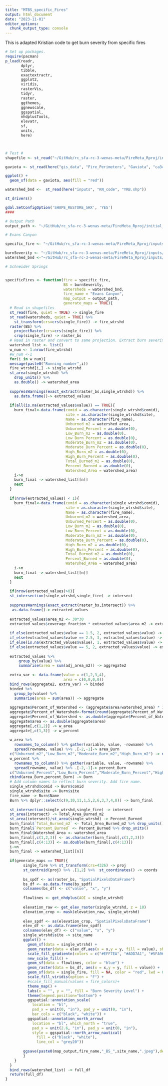 ```yaml
---
title: "MTBS_specific_Fires"
output: html_document
date: "2023-11-01"
editor_options: 
  chunk_output_type: console
---
```


This is adapted Kristian code to get burn severity from specific fires 

```r
# Set up packages.
require(pacman)
p_load(readr,
       dplyr,
       tibble,
       exactextractr,
       ggplot2,
       viridis,
       rasterVis,
       tidyr,
       raster, 
       ggthemes, 
       ggnewscale, 
       ggspatial,
       nhdplusTools, 
       elevatr, 
       sf,
       units,
       here) 



# Test #
shapefile <- st_read("~/GitHub/rc_sfa-rc-3-wenas-meta/FireMeta_Rproj/inputs/KN_code/wa4685412079920200831_20200830_20200909_burn_bndy.shp")

gaviota <- st_read(here("gis_data", "Fire_Perimeters", "Gaviota", "ca3448712019620040605_20040425_20050412_burn_bndy.shp"))

ggplot() +
  geom_sf(data = gaviota, aes(fill = "red"))

watershed_bnd <-  st_read(here("inputs", "KN_code", "YRB.shp"))

st_drivers()

gdal.SetConfigOption('SHAPE_RESTORE_SHX', 'YES')
####

# Output Path 
output_path <- "~/GitHub/rc_sfa-rc-3-wenas-meta/FireMeta_Rproj/initial_plots/Maps/"

# Evans Canyon

specific_fire <- "~/GitHub/rc_sfa-rc-3-wenas-meta/FireMeta_Rproj/inputs/KN_code/wa4685412079920200831_20200830_20200909_burn_bndy.shp"

burnSeverity <- "~/GitHub/rc_sfa-rc-3-wenas-meta/FireMeta_Rproj/inputs/KN_code/WA_Burn_Severity/mtbs_WA_2020.tif"
watershed_bnd <-"~/GitHub/rc_sfa-rc-3-wenas-meta/FireMeta_Rproj/inputs/KN_code/YRB.shp"

# Schneider Springs


specificFires <- function(fire = specific_fire, 
                          BS = burnSeverity, 
                          watersheds = watershed_bnd,
                          fire_name = "Evans Canyon",
                          map_output = output_path,
                          generate_maps = TRUE){
  # Read in shapefiles
  st_read(fire, quiet = TRUE) -> single_fire
  st_read(watersheds, quiet = TRUE) %>% 
    st_transform(crs=crs(single_fire)) -> fire_wtrshd  
  raster(BS) %>% 
    projectRaster(crs=crs(single_fire)) %>% 
    crop(single_fire) -> raster_bs
  # Read in raster and convert to same projection. Extract burn severity values.
  watershed_list <- list()
  w_num <- 1:nrow(fire_wtrshd)
  #w_num <-1
  for(i in w_num){
  message(paste0("Running number",i))
  fire_wtrshd[i,] -> single_wtrshd
  st_area(single_wtrshd) %>% 
    drop_units() %>% 
    as.double() -> watershed_area
  
  suppressWarnings(exact_extract(raster_bs,single_wtrshd)) %>% 
    as.data.frame()-> extracted_values
  
  if(all(is.na(extracted_values$value)) == TRUE){
    burn_final<-data.frame(comid = as.character(single_wtrshd$comid),
                           site = as.character(single_wtrshd$site),
                           Name = as.character(fire_name),
                           Unburned_m2 = watershed_area,
                           Unburned_Percent = as.double(0),
                           Low_Burn_m2 = as.double(0),
                           Low_Burn_Percent = as.double(0),
                           Moderate_Burn_m2 = as.double(0),
                           Moderate_Burn_Percent = as.double(0),
                           High_Burn_m2 = as.double(0),
                           High_Burn_Percent = as.double(0),
                           Total_Burned_m2 = as.double(0), 
                           Percent_Burned = as.double(0),
                           Watershed_Area = watershed_area)
    i->n
    burn_final -> watershed_list[[n]]
    next
  }
  
  if(nrow(extracted_values) < 1){
    burn_final<-data.frame(comid = as.character(single_wtrshd$comid),
                           site = as.character(single_wtrshd$site),
                           Name = as.character(fire_name),
                           Unburned_m2 = watershed_area,
                           Unburned_Percent = as.double(0),
                           Low_Burn_m2 = as.double(0),
                           Low_Burn_Percent = as.double(0),
                           Moderate_Burn_m2 = as.double(0),
                           Moderate_Burn_Percent = as.double(0),
                           High_Burn_m2 = as.double(0),
                           High_Burn_Percent = as.double(0),
                           Total_Burned_m2 = as.double(0), 
                           Percent_Burned = as.double(0),
                           Watershed_Area = watershed_area)
    i->n
    burn_final -> watershed_list[[n]]
    next
  }
  
  if(nrow(extracted_values)>0){
  st_intersection(single_wtrshd,single_fire) -> intersect
    
  suppressWarnings(exact_extract(raster_bs,intersect)) %>% 
   as.data.frame()-> extracted_values
      
  extracted_values$area_m2 <- 30*30
  extracted_values$coverage_fraction * extracted_values$area_m2 -> extracted_values$adj_area_m2
  
  if_else(extracted_values$value == 1.5, 2, extracted_values$value) -> extracted_values$value
  if_else(extracted_values$value == 2.5, 3, extracted_values$value) -> extracted_values$value
  if_else(is.na(extracted_values$value), 1, extracted_values$value) -> extracted_values$value
  if_else(extracted_values$value == 5, 2, extracted_values$value) -> extracted_values$value
  
  extracted_values %>% 
      group_by(value) %>% 
      summarise(area = sum(adj_area_m2)) -> aggregate2
  
  extra_var <- data.frame(value = c(1,2,3,4),
                          area = c(0,0,0,0))
  bind_rows(aggregate2, extra_var) -> binded
  binded %>% 
    group_by(value) %>% 
    summarise(area = sum(area)) -> aggregate
  
  aggregate$Percent_of_Watershed <- (aggregate$area/watershed_area) * 100
  aggregate$Percent_of_Watershed<-format(round(aggregate$Percent_of_Watershed,3),nsmall=3)
  aggregate$Percent_of_Watershed <- as.double(aggregate$Percent_of_Watershed)
  aggregate$area <- as.double(aggregate$area)
  aggregate[,c(1,2)] -> w_area
  aggregate[,c(1,3)] -> w_percent
  
  w_area %>% 
    rownames_to_column() %>% gather(variable, value, -rowname) %>%
    spread(rowname, value) %>% .[-2,-1]-> area_Burn
  c("Unburned_m2","Low_Burn_m2","Moderate_Burn_m2","High_Burn_m2") -> names(area_Burn)
  w_percent %>% 
    rownames_to_column() %>% gather(variable, value, -rowname) %>%
    spread(rowname, value) %>% .[-2,-1]-> percent_Burn
  c("Unburned_Percent","Low_Burn_Percent","Moderate_Burn_Percent","High_Burn_Percent") -> names(percent_Burn)
  cbind(area_Burn,percent_Burn) -> Burn
  # Add column names to reflect burn severity. Add fire name.
  single_wtrshd$comid -> Burn$comid
  single_wtrshd$site -> Burn$site
  fire_name -> Burn$Name
  Burn %>% dplyr::select(c(9,10,11,1,5,2,6,3,7,4,8)) -> burn_final
  
  st_intersection(single_wtrshd,single_fire) -> intersect
  st_area(intersect) -> Total_Area_Burned_m2
  st_area(intersect)/st_area(single_wtrshd) -> Percent_Burned
  burn_final$`Total_Burned_m2` <- Total_Area_Burned_m2 %>% drop_units()
  burn_final$`Percent_Burned` <- Percent_Burned %>% drop_units()
  burn_final$Watershed_Area <- watershed_area
  burn_final[,c(1,2,3)] <- as.character(burn_final[,c(1,2,3)])
  burn_final[,c(4:13)] <- as.double(burn_final[,c(4:13)])
  i->n
  burn_final -> watershed_list[[n]]
  
  if(generate_maps == TRUE){
        single_fire %>% st_transform(crs=4326) -> proj
        st_centroid(proj) %>% .[1,2] %>%  st_coordinates() -> coords
        
        bs_spdf <- as(raster_bs, "SpatialPixelsDataFrame")
        bs_df <- as.data.frame(bs_spdf)
        colnames(bs_df) <- c("value", "x", "y")
        
        flowlines <- get_nhdplus(AOI = single_wtrshd)
        
        elevation_raw <- get_elev_raster(single_wtrshd, z = 10)
        elevation_crop <- mask(elevation_raw, single_wtrshd)
        
        elev_spdf <- as(elevation_crop, "SpatialPixelsDataFrame")
        elev_df <- as.data.frame(elev_spdf) 
        colnames(elev_df) <- c("value", "x", "y")
        single_wtrshd$site -> site_name
        ggplot() +
          geom_sf(data = single_wtrshd) +
          geom_raster(data = elev_df,aes(x = x,y = y, fill = value), show.legend = F, alpha = 0.8) +
          scale_fill_gradientn(colors = c("#EFF7EA", "#ADD7A1", "#5FA965", "#245836", "#911C43")) +
          new_scale_fill() +
          geom_sf(data = flowlines, color = "blue") +
          geom_raster(data = bs_df, aes(x = x,y = y, fill = value)) +
          geom_sf(data = single_fire, fill = NA, color = "red", lwd = 0.5) +
          scale_fill_viridis(option = "F") +
          #scale_fill_manual(values = fire_colors)+
          theme_map() + 
          labs(x = "", y = "", fill = "Burn Severity Level") + 
          theme(legend.position="bottom") +
          ggspatial::annotation_scale(
            location = "bl",
            pad_x = unit(0, "in"), pad_y = unit(0, "in"),
            bar_cols = c("black", "white")) +
          ggspatial::annotation_north_arrow(
            location = "bl", which_north = "true",
            pad_x = unit(2.6, "in"), pad_y = unit(0, "in"),
            style = ggspatial::north_arrow_nautical(
              fill = c("black", "white"),
              line_col = "grey20"))
        
        ggsave(paste0(map_output,fire_name,"_BS_",site_name,".jpeg"),device = "jpeg",  width = 11, height = 8)
        }
    }
  }
  bind_rows(watershed_list) -> full_df
  return(full_df)
}






```